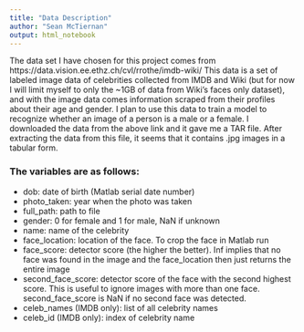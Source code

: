 ```yaml
---
title: "Data Description"
author: "Sean McTiernan"
output: html_notebook
---
```


The data set I have chosen for this project comes from https://data.vision.ee.ethz.ch/cvl/rrothe/imdb-wiki/
This data is a set of labeled image data of celebrities collected from IMDB and Wiki (but for now I will limit myself to only the ~1GB of data from Wiki's faces only dataset), and with the image data comes information scraped from their profiles about their age and gender. I plan to use this data to train a model to recognize whether an image of a person is a male or a female. I downloaded the data from the above link and it gave me a TAR file. After extracting the data from this file, it seems that it contains .jpg images in a tabular form.

### The variables are as follows:

* dob: date of birth (Matlab serial date number)
* photo_taken: year when the photo was taken
* full_path: path to file
* gender: 0 for female and 1 for male, NaN if unknown
* name: name of the celebrity
* face_location: location of the face. To crop the face in Matlab run
* face_score: detector score (the higher the better). Inf implies that no face was found in the image and the face_location then just returns the entire image
* second_face_score: detector score of the face with the second highest score. This is useful to ignore images with more than one face. second_face_score is NaN if no second face was detected.
* celeb_names (IMDB only): list of all celebrity names
* celeb_id (IMDB only): index of celebrity name
